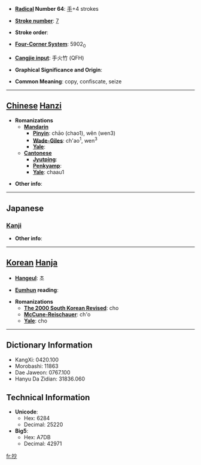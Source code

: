 * '''[[Wiktionary:Chinese radical index| Radical]] Number 64''': [[Wiktionary:Chinese radical index 手|手]]+4 strokes

* '''[[Wiktionary:Chinese total strokes index|Stroke number]]''': [[Wiktionary:Chinese total strokes index 7|7]]

* '''Stroke order''': 

* '''[[Wiktionary:Chinese four corner index|Four-Corner System]]''': 5902<sub>0</sub>

* '''[[Wiktionary:Chinese Cangjie index|Cangjie input]]''': 手火竹 (QFH)

* '''Graphical Significance and Origin''': 

* '''Common Meaning''': copy, confiscate, seize

----

== [[Chinese]] [[Hanzi]] ==

* '''Romanizations'''
** '''[[Mandarin]]'''
*** '''[[Pinyin]]''': chāo (chao1), wěn (wen3)
*** '''[[Wade-Giles]]''': ch'ao<sup>1</sup>, wen<sup>3</sup>
*** '''[[Yale]]''': 
** '''[[Cantonese]]'''
*** '''[[Jyutping]]''':
*** '''[[Penkyamp]]''': 
*** '''[[Yale]]''': chaau1

* '''Other info''': 

----

==Japanese==
===[[Kanji]]===
{{kanji|on readings=[[しょう]] (shō)|kun readings=[[とる]] (toru), [[かすめとる]] (kasumetoru), [[うつす]] (utsusu)}}

* '''Other info''':  

----

== [[Korean]] [[Hanja]] ==

* '''[[Hangeul]]''': 초

* '''[[Eumhun]] reading''': 

* '''Romanizations'''
** '''[[The 2000 South Korean Revised Romanization|The 2000 South Korean Revised]]''': cho
** '''[[McCune-Reischauer]]''': ch'o
** '''[[Yale]]''': cho

----

== Dictionary Information ==

* KangXi: 0420.100
* Morobashi: 11863
* Dae Jaweon: 0767.100
* Hanyu Da Zidian: 31836.060

== Technical Information ==

* '''Unicode''':
** Hex: 6284
** Decimal: 25220
* '''Big5''':
** Hex: A7DB
** Decimal: 42971

[[fr:抄]]